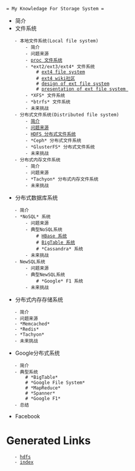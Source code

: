  = My Knowledage For Storage System =
* 简介
* 文件系统
    - 本地文件系统(Local file system)
        - 简介
        - 问题来源
        - [[http://qzhong0605.github.io/filesystem/memoryfs/proc.txt|proc 文件系统]]
        - *ext2/ext3/ext4* 文件系统
            # [[http://qzhong0605.github.io/filesystem/localfs/ext4.txt|ext4 file system]] 
            # [[https://ext4.wiki.kernel.org/index.php/Main_Page|ext4 wiki社区]]
            # [[http://qzhong0605.github.io/filesystem/localfs/ext3_design.pdf|design of ext file system]]
            # [[http://qzhong0605.github.io/filesystem/localfs/ext_presentation.pdf|presentation of ext file system ]]
        - *XFS* 文件系统
        - *btrfs* 文件系统
        - 未来挑战
    - 分布式文件系统(Distributed file system)
        - [[简介]]
        - [[问题来源]]
        - [[http://qzhong0605.github.io/filesystem/distributedfs/html/hdfs.html|HDFS 分布式文件系统]]
        - *Ceph* 分布式文件系统
        - *GlusterFS* 分布式文件系统
        - 未来挑战
    - 分布式内存文件系统
        - 简介
        - 问题来源
        - *Tachyon* 分布式内存文件系统
        - 未来挑战
* 分布式数据库系统
    - 简介
    - *NoSQL* 系统
        - 问题来源
        - 典型NoSQL系统
            # [[subdir/hbase|HBase 系统]]
            # [[http://static.googleusercontent.com/media/research.google.com/en//archive/bigtable-osdi06.pdf|BigTable 系统]]
            # *Cassandra* 系统
        - 未来挑战
    - NewSQL系统
        - 问题来源
        - 典型NewSQL系统
            # *Google* F1 系统
        - 未来挑战
* 分布式内存存储系统
    - 简介
    - 问题来源
    - *Memcached* 
    - *Redis*
    - *Tachyon*
    - 未来挑战
* Google分布式系统
    - 简介
    - 典型系统
        # *BigTable*
        # *Google File System*
        # *MapReduce*
        # *Spanner*
        # *Google F1*
    - 总结
* Facebook

= Generated Links =
    - [[hdfs]]
    - [[index]]
